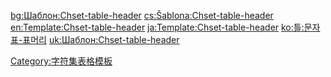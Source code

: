 <includeonly><!-- 在這裡加入模板的保護標識 --></includeonly><noinclude>{{template doc page viewed directly}}</noinclude>
<!-- 在本行下編輯模板說明 -->
{{Template:Chset-table-header/family-doc}}

<includeonly>
<!-- Categories and interwikis go here: -->
[[Category:字符集表格模板]]

[[bg:Шаблон:Chset-table-header]]
[[cs:Šablona:Chset-table-header]]
[[en:Template:Chset-table-header]]
[[ja:Template:Chset-table-header]]
[[ko:틀:문자표-표머리]]
[[uk:Шаблон:Chset-table-header]]
</includeonly>